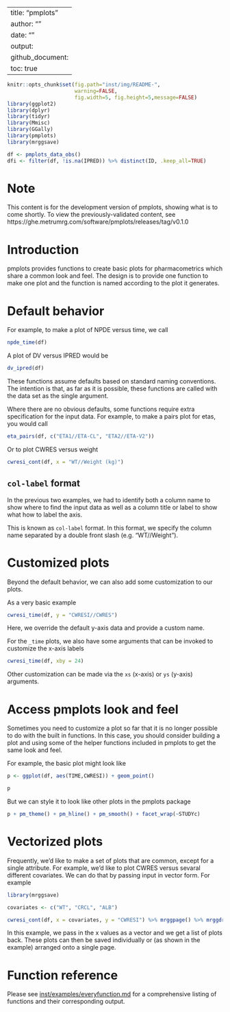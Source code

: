 
---
title: "pmplots"
author: ""
date: ""
output:
  github_document:
    toc: true
---


```r
knitr::opts_chunk$set(fig.path="inst/img/README-",
                      warning=FALSE,
                      fig.width=5, fig.height=5,message=FALSE)
library(ggplot2)
library(dplyr)
library(tidyr)
library(Mmisc)
library(GGally)
library(pmplots)
library(mrggsave)

df <- pmplots_data_obs()
dfi <- filter(df, !is.na(IPRED)) %>% distinct(ID, .keep_all=TRUE)
```

# Note
This content is for the development version of pmplots, showing what is to 
come shortly.  To view the previously-validated content, see
https://ghe.metrumrg.com/software/pmplots/releases/tag/v0.1.0


# Introduction

pmplots provides functions to create basic plots for pharmacometrics which 
share a common look and feel. The design is to provide one function 
to make one plot and the function is named according to the plot 
it generates. 

# Default behavior

For example, to make a plot of NPDE versus time, we call
```r
npde_time(df)
```

A plot of DV versus IPRED would be
```r
dv_ipred(df)
```




These functions assume defaults based on standard naming conventions. The 
intention is that, as far as it is possible, these functions are called with 
the data set as the single argument.

Where there are no obvious defaults, some functions require extra 
specification for the input data. For example, to make a pairs plot
for etas, you would call

```r
eta_pairs(df, c("ETA1//ETA-CL", "ETA2//ETA-V2"))
```

Or to plot CWRES versus weight
```r
cwresi_cont(df, x = "WT//Weight (kg)")
```

## `col-label` format

In the previous two examples, we had to identify both a column name to show
where to find the input data as well as a column title or label to show
what how to label the axis. 

This is known as `col-label` format.  In this format, we specify 
the column name separated by a double front slash (e.g. "WT//Weight"). 


# Customized plots

Beyond the default behavior, we can also add some customization to our plots. 

As a very basic example
```r
cwresi_time(df, y = "CWRESI//CWRES")
```

Here, we override the default y-axis data and provide a custom name. 

For the `_time` plots, we also have some arguments that can be invoked to
customize the x-axis labels

```r
cwresi_time(df, xby = 24)
```


Other customization can be made via the `xs` (x-axis) or `ys` (y-axis) 
arguments. 

# Access pmplots look and feel
Sometimes you need to customize a plot so far that it is no longer possible
to do with the built in functions.  In this case, you should consider
building a plot and using some of the helper functions included in 
pmplots to get the same look and feel. 


For example, the basic plot might look like
```r
p <- ggplot(df, aes(TIME,CWRESI)) + geom_point()

p
```


But we can style it to look like other plots in the pmplots package
```r
p + pm_theme() + pm_hline() + pm_smooth() + facet_wrap(~STUDYc)
```


# Vectorized plots

Frequently, we'd like to make a set of plots that are common, except for 
a single attribute.  For example, we'd like to plot CWRES versus 
sevaral different covariates.  We can do that by passing input in 
vector form.  For example

```r
library(mrggsave)

covariates <- c("WT", "CRCL", "ALB")

cwresi_cont(df, x = covariates, y = "CWRESI") %>% mrggpage() %>% mrggdraw()
```

In this example, we pass in the x values as a vector and we get a list 
of plots back.  These plots can then be saved individually or (as shown in the 
example) arranged onto a single page.  


# Function reference
Please see [inst/examples/everyfunction.md](inst/examples/everyfunction.md)
for a comprehensive listing of functions and their corresponding output.




